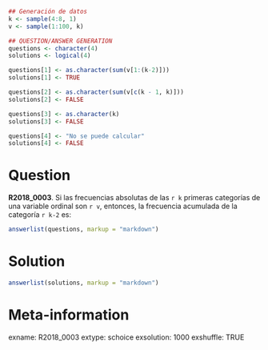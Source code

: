```r
## Generación de datos
k <- sample(4:8, 1)
v <- sample(1:100, k)

## QUESTION/ANSWER GENERATION
questions <- character(4)
solutions <- logical(4)

questions[1] <- as.character(sum(v[1:(k-2)]))
solutions[1] <- TRUE

questions[2] <- as.character(sum(v[c(k - 1, k)]))
solutions[2] <- FALSE

questions[3] <- as.character(k)
solutions[3] <- FALSE

questions[4] <- "No se puede calcular"
solutions[4] <- FALSE
```


Question
========
**R2018_0003**. Si las frecuencias absolutas de las `r k` primeras categorías de una variable ordinal son `r v`, entonces, la frecuencia acumulada de la categoría `r k-2` es:  
  

```r
answerlist(questions, markup = "markdown")
```
  
Solution
========
  
  
```r
answerlist(solutions, markup = "markdown")
```
  
Meta-information
================
exname: R2018_0003
extype: schoice
exsolution: 1000
exshuffle: TRUE